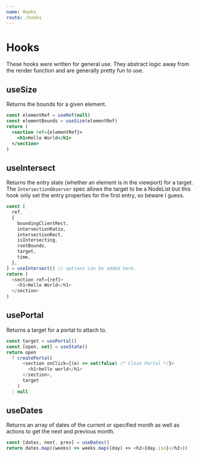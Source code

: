 ```yaml
---
name: Hooks
route: /hooks
---
```


# Hooks

These hooks were written for general use. They abstract logic away from the render function and are generally pretty fun to use.

## useSize

Returns the bounds for a given element.

```jsx
const elementRef = useRef(null)
const elementBounds = useSize(elementRef)
return (
  <section ref={elementRef}>
    <h1>Hello World</h1>
  </section>
)
```

## useIntersect

Returns the entry state (whether an element is in the viewport) for a target. The `IntersectionObserver` spec allows the target to be a NodeList but this hook only set the entry properties for the first entry, so beware I guess.

```js
const [
  ref,
  {
    boundingClientRect,
    intersectionRatio,
    intersectionRect,
    isIntersecting,
    rootBounds,
    target,
    time,
  },
] = useIntersect() // options can be added here.
return (
  <section ref={ref}>
    <h1>Hello World</h1>
  </section>
)
```

## usePortal

Returns a target for a portal to attach to.

```js
const target = usePortal()
const [open, set] = useState()
return open
  ? createPortal(
      <section onClick={(e) => set(false) /* Close Portal */}>
        <h1>hello world</h1>
      </section>,
      target
    )
  : null
```

## useDates

Returns an array of dates of the current or specified month as well as actions to get the next and previous month.

```js
const [dates, next, prev] = useDates()
return dates.map((weeks) => weeks.map((day) => <h2>{day.iso}</h2>))
```
